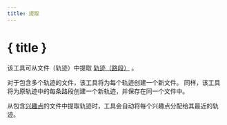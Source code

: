 ```yaml
---
title: 提取
---
```


<script>
</script>

# <Ungroup size="24" class="inline-block" style="margin-bottom: 5px" /> { title }

该工具可从文件（轨迹）中提取 [轨迹（路段）](../gpx) 。

<div class="flex flex-row justify-center">
    <Extract class="text-foreground p-3 border rounded-md shadow-lg" />
</div>

对于包含多个轨迹的文件，该工具将为每个轨迹创建一个新文件。
同样，该工具将为原轨迹中的每条路段创建一个新轨迹，并保存在同一个文件中。

<DocsNote>

从包含<a href="../gpx">兴趣点</a>的文件中提取轨迹时，工具会自动将每个兴趣点分配给其最近的轨迹。

</DocsNote>
